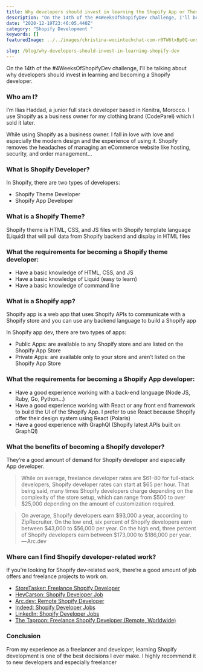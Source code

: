 ```yaml
---
title: Why developers should invest in learning the Shopify App or Theme development?
description: "On the 14th of the #4WeeksOfShopifyDev challenge, I'll be talking about why developers should invest in learning and becoming a Shopify developer."
date: "2020-12-19T23:46:05.440Z"
category: "Shopify Development "
keywords: []
featuredImage: ../../images/christina-wocintechchat-com-r0TW6txBp0Q-unsplash.jpg

slug: /blog/why-developers-should-invest-in-learning-shopify-dev
---
```


On the 14th of the #4WeeksOfShopifyDev challenge, I’ll be talking about why developers should invest in learning and becoming a Shopify developer.

### Who am I?

I’m Ilias Haddad, a junior full stack developer based in Kenitra, Morocco. I use Shopify as a business owner for my clothing brand (CodeParel) which I sold it later.

While using Shopify as a business owner. I fall in love with love and especially the modern design and the experience of using it. Shopify removes the headaches of managing an eCommerce website like hosting, security, and order management…

### What is Shopify Developer?

In Shopify, there are two types of developers:

- Shopify Theme Developer
- Shopify App Developer

### What is a Shopify Theme?

Shopify theme is HTML, CSS, and JS files with Shopify template language (Liquid) that will pull data from Shopify backend and display in HTML files

### What the requirements for becoming a Shopify theme developer:

- Have a basic knowledge of HTML, CSS, and JS
- Have a basic knowledge of Liquid (easy to learn)
- Have a basic knowledge of command line

### What is a Shopify app?

Shopify app is a web app that uses Shopify APIs to communicate with a Shopify store and you can use any backend language to build a Shopify app

In Shopify app dev, there are two types of apps:

- Public Apps: are available to any Shopify store and are listed on the Shopify App Store
- Private Apps: are available only to your store and aren’t listed on the Shopify App Store

### What the requirements for becoming a Shopify App developer:

- Have a good experience working with a back-end language (Node JS, Ruby, Go, Python…)
- Have a good experience working with React or any front end framework to build the UI of the Shopify App. I prefer to use React because Shopify offer their design system using React (Polaris)
- Have a good experience with GraphQl (Shopify latest APIs built on GraphQl)

### What the benefits of becoming a Shopify developer?

They’re a good amount of demand for Shopify developer and especially App developer.

> While on average, freelance developer rates are $61–80 for full-stack developers, Shopify developer rates can start at $65 per hour. That being said, many times Shopify developers charge depending on the complexity of the store setup, which can range from $500 to over $25,000 depending on the amount of customization required.

> On average, Shopify developers earn $93,000 a year, according to ZipRecruiter. On the low end, six percent of Shopify developers earn between $43,000 to $56,000 per year. On the high end, three percent of Shopify developers earn between $173,000 to \$186,000 per year. — Arc.dev

### Where can I find Shopify developer-related work?

If you’re looking for Shopify dev-related work, there’re a good amount of job offers and freelance projects to work on.

- [StoreTasker: Freelance Shopify Developer](https://loremtech.typeform.com/to/WNxtMz?ref=iliashaddad.com)
- [HeyCarson: Shopify Developer Job](https://heycarson.com/)
- [Arc.dev: Remote Shopify Developer](https://arc.dev/remote-jobs/shopify)
- [Indeed: Shopify Developer Jobs](https://www.indeed.com/q-Shopify-Developer-jobs.html)
- [LinkedIn: Shopify Developer Jobs](https://www.linkedin.com/jobs/shopify-developer-jobs/)
- [The Taproon: Freelance Shopify Developer (Remote, Worldwide)](https://thetaproom.com/pages/freelance-shopify-developer-remote-worldwide)

### Conclusion

From my experience as a freelancer and developer, learning Shopify development is one of the best decisions I ever make. I highly recommend it to new developers and especially freelancer
